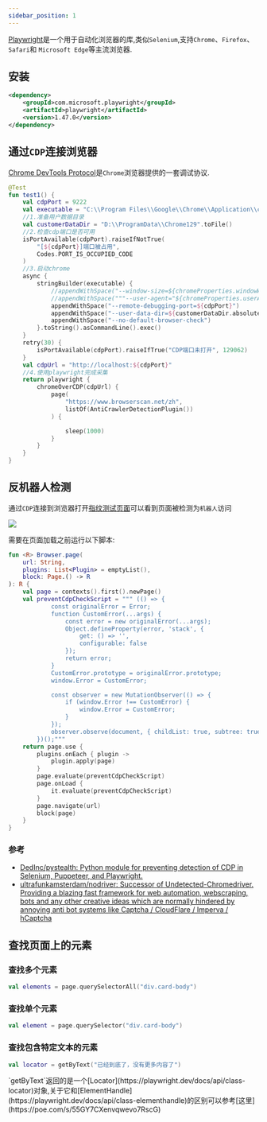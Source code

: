 ```yaml
---
sidebar_position: 1
---
```


[Playwright](https://playwright.dev/)是一个用于自动化浏览器的库,类似`Selenium`,支持`Chrome`、`Firefox`、`Safari`和
`Microsoft Edge`等主流浏览器.

## 安装

```xml
<dependency>
    <groupId>com.microsoft.playwright</groupId>
    <artifactId>playwright</artifactId>
    <version>1.47.0</version>
</dependency>
```

## 通过`CDP`连接浏览器

[Chrome DevTools Protocol](https://chromedevtools.github.io/devtools-protocol/)是`Chrome`浏览器提供的一套调试协议.

```kotlin
@Test
fun test1() {
    val cdpPort = 9222
    val executable = "C:\\Program Files\\Google\\Chrome\\Application\\chrome.exe"
    //1.准备用户数据目录
    val customerDataDir = "D:\\ProgramData\\Chrome129".toFile()
    //2.检查cdp端口是否可用
    isPortAvailable(cdpPort).raiseIfNotTrue(
        "[${cdpPort}]端口被占用",
        Codes.PORT_IS_OCCUPIED_CODE
    )
    //3.启动chrome
    async {
        stringBuilder(executable) {
            //appendWithSpace("--window-size=${chromeProperties.windowWidth},${chromeProperties.windowHeight}")
            //appendWithSpace("""--user-agent="${chromeProperties.userAgent}" """)
            appendWithSpace("--remote-debugging-port=${cdpPort}")
            appendWithSpace("--user-data-dir=${customerDataDir.absolutePath}")
            appendWithSpace("--no-default-browser-check")
        }.toString().asCommandLine().exec()
    }
    retry(30) {
        isPortAvailable(cdpPort).raiseIfTrue("CDP端口未打开", 129062)
    }
    val cdpUrl = "http://localhost:${cdpPort}"
    //4.使用playwright完成采集
    return playwright {
        chromeOverCDP(cdpUrl) {
            page(
                "https://www.browserscan.net/zh",
                listOf(AntiCrawlerDetectionPlugin())
            ) {

                sleep(1000)
            }
        }
    }
}
```

## 反机器人检测

通过`CDP`连接到浏览器打开[指纹测试页面](https://www.browserscan.net/zh)可以看到页面被检测为`机器人`访问

![](https://github.com/cruldra/picx-images-hosting/raw/master/image.45ofnsun6.webp)

需要在页面加载之前运行以下脚本:

```kotlin
fun <R> Browser.page(
    url: String,
    plugins: List<Plugin> = emptyList(),
    block: Page.() -> R
): R {
    val page = contexts().first().newPage()
    val preventCdpCheckScript = """ (() => {
            const originalError = Error;
            function CustomError(...args) {
                const error = new originalError(...args);
                Object.defineProperty(error, 'stack', {
                    get: () => '',
                    configurable: false
                });
                return error;
            }
            CustomError.prototype = originalError.prototype;
            window.Error = CustomError;

            const observer = new MutationObserver(() => {
                if (window.Error !== CustomError) {
                    window.Error = CustomError;
                }
            });
            observer.observe(document, { childList: true, subtree: true });
        })();"""
    return page.use {
        plugins.onEach { plugin ->
            plugin.apply(page)
        }
        page.evaluate(preventCdpCheckScript)
        page.onLoad {
            it.evaluate(preventCdpCheckScript)
        }
        page.navigate(url)
        block(page)
    }
}
```

### 参考

* [DedInc/pystealth: Python module for preventing detection of CDP in Selenium, Puppeteer, and Playwright.](https://github.com/DedInc/pystealth)
* [ultrafunkamsterdam/nodriver: Successor of Undetected-Chromedriver. Providing a blazing fast framework for web automation, webscraping, bots and any other creative ideas which are normally hindered by annoying anti bot systems like Captcha / CloudFlare / Imperva / hCaptcha](https://github.com/ultrafunkamsterdam/nodriver)

## 查找页面上的元素

### 查找多个元素

```kotlin
val elements = page.querySelectorAll("div.card-body")
```

### 查找单个元素

```kotlin
val element = page.querySelector("div.card-body")
```

### 查找包含特定文本的元素

```kotlin
val locator = getByText("已经到底了，没有更多内容了")
```

<Info>
    `getByText`返回的是一个[Locator](https://playwright.dev/docs/api/class-locator)对象,关于它和[ElementHandle](https://playwright.dev/docs/api/class-elementhandle)的区别可以参考[这里](https://poe.com/s/55GY7CXenvqwevo7RscG)
</Info>

